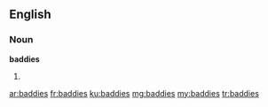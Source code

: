 ==English==

===Noun===
'''baddies'''

# {{plural of|baddie}}

[[ar:baddies]]
[[fr:baddies]]
[[ku:baddies]]
[[mg:baddies]]
[[my:baddies]]
[[tr:baddies]]